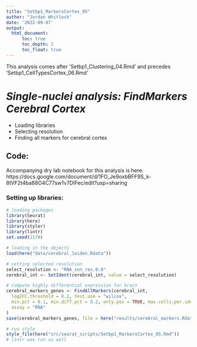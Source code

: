 ```yaml
---
title: "Setbp1_MarkersCortex_05"
author: "Jordan Whitlock"
date: '2022-09-07'
output:     
  html_document:
      toc: true
      toc_depth: 2
      toc_float: true
---
```

This analysis comes after 'Setbp1_Clustering_04.Rmd' and precedes 'Setbp1_CellTypesCortex_06.Rmd'

# *Single-nuclei analysis: FindMarkers Cerebral Cortex*
* Loading libraries
* Selecting resolution
* Finding all markers for cerebral cortex

## Code: 

Accompanying dry lab notebook for this analysis is here: https://docs.google.com/document/d/1FO_Je9oxbBFF9S_k-8tVF2t4ba88O4C77sw1v7DIFec/edit?usp=sharing

### Setting up libraries:

```r
# loading packages
library(Seurat)
library(here)
library(styler)
library(lintr)
set.seed(2178)

# loading in the objects
load(here("data/cerebral_leiden.Rdata"))
```

```r
# setting selected resolution
select_resolution <- "RNA_snn_res.0.9"
cerebral_int <- SetIdent(cerebral_int, value = select_resolution)
```

```r
# compute highly differential expression for brain
cerebral_markers_genes <- FindAllMarkers(cerebral_int,
  log2FC.threshold = 0.2, test.use = "wilcox",
  min.pct = 0.1, min.diff.pct = 0.2, only.pos = TRUE, max.cells.per.ident = 50,
  assay = "RNA"
)
save(cerebral_markers_genes, file = here("results/cerebral_markers.Rdata"))
```

```r
# run style
style_file(here("src/seurat_scripts/Setbp1_MarkersCortex_05.Rmd"))
# lintr was run as well
```
